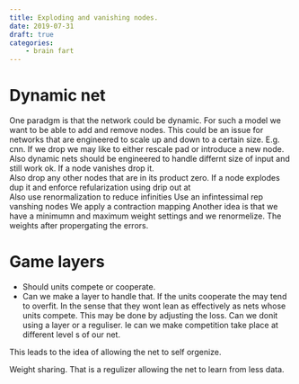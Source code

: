 ```yaml
---
title: Exploding and vanishing nodes. 
date: 2019-07-31
draft: true
categories:
    - brain fart
---
```


# Dynamic net 
One paradgm is that the network could be dynamic. For such a model we want to be able to add and remove nodes. 
This could be an issue for networks that are engineered to scale up and down to a certain size. E.g. cnn. 
If we drop we may like to either rescale pad or introduce a new node. 
Also dynamic nets should be engineered to handle differnt size of input and still work ok. 
If a node vanishes drop it.  
Also drop any other nodes that are in its product zero. 
If a node explodes dup it and enforce refularization using drip out at  
Also use renormalization to reduce infinities 
Use an infintessimal rep vanshing nodes 
We apply a contraction mapping 
Another idea is that we have a minimumn and maximum weight settings and we renormelize. The weights after propergating the errors. 

# Game layers 
- Should units compete or cooperate. 
- Can we make a layer to handle that. If the units cooperate the may tend to overfit. In the sense that they wont lean as effectively as nets whose units compete. This may be done by adjusting the loss. Can we donit using a layer or a reguliser. Ie can we make competition take place at different level s of our net. 
 
This leads to the idea of allowing the net to self orgenize.  
 
Weight sharing. That is a regulizer allowing the net to learn from less data. 
 
 